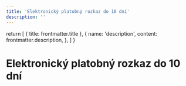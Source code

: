 ```yaml
---
title: 'Elektronický platobný rozkaz do 10 dní'
description: ''
---
```


  return [
    { title: frontmatter.title },
    {
      name: 'description',
      content: frontmatter.description,
    },
  ]
}

# Elektronický platobný rozkaz do 10 dní
